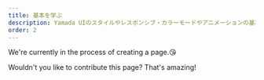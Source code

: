```yaml
---
title: 基本を学ぶ
description: Yamada UIのスタイルやレスポンシブ・カラーモードやアニメーションの基本を学ぶ。
order: 2
---
```


We're currently in the process of creating a page.😘

Wouldn't you like to contribute this page? That's amazing!
